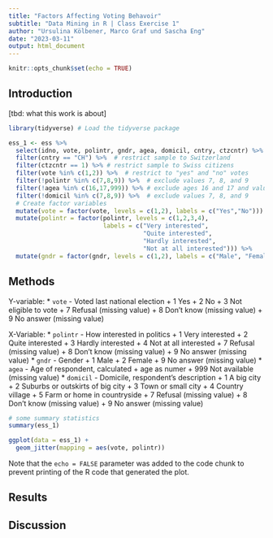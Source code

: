 ```yaml
---
title: "Factors Affecting Voting Behavoir"
subtitle: "Data Mining in R | Class Exercise 1"
author: "Ursulina Kölbener, Marco Graf und Sascha Eng"
date: "2023-03-11"
output: html_document
---
```


```r
knitr::opts_chunk$set(echo = TRUE)
```

## Introduction

[tbd: what this work is about]

```r
library(tidyverse) # Load the tidyverse package

ess_1 <- ess %>% 
  select(idno, vote, polintr, gndr, agea, domicil, cntry, ctzcntr) %>%  # select variables
  filter(cntry == "CH") %>%  # restrict sample to Switzerland
  filter(ctzcntr == 1) %>% # restrict sample to Swiss citizens 
  filter(vote %in% c(1,2)) %>%  # restrict to "yes" and "no" votes
  filter(!polintr %in% c(7,8,9)) %>%  # exclude values 7, 8, and 9
  filter(!agea %in% c(16,17,999)) %>% # exclude ages 16 and 17 and value 999
  filter(!domicil %in% c(7,8,9)) %>%  # exclude values 7, 8, and 9
  # Create factor variables 
  mutate(vote = factor(vote, levels = c(1,2), labels = c("Yes","No"))) %>% 
  mutate(polintr = factor(polintr, levels = c(1,2,3,4), 
                          labels = c("Very interested",
                                     "Quite interested",
                                     "Hardly interested",
                                     "Not at all interested"))) %>% 
  mutate(gndr = factor(gndr, levels = c(1,2), labels = c("Male", "Female")))

```

## Methods

Y-variable: 
* `vote` - Voted last national election
  + 1	Yes
  + 2	No
  + 3	Not eligible to vote
  + 7	Refusal (missing value)
  + 8	Don't know (missing value)
  + 9	No answer (missing value)

X-Variable:
* `polintr` - How interested in politics
  + 1	Very interested
  + 2	Quite interested
  + 3	Hardly interested
  + 4	Not at all interested
  + 7	Refusal (missing value)
  + 8	Don't know (missing value)
  + 9	No answer (missing value)
* `gndr` - Gender
  + 1	Male
  + 2	Female
  + 9	No answer (missing value)
* `agea` - Age of respondent, calculated
  + age as numer
  + 999	Not available (missing value)
* `domicil` - Domicile, respondent's description
  + 1	A big city
  + 2	Suburbs or outskirts of big city
  + 3	Town or small city
  + 4	Country village
  + 5	Farm or home in countryside
  + 7	Refusal (missing value)
  + 8	Don't know (missing value)
  + 9	No answer (missing value)

```r
# some summary statistics
summary(ess_1)
```


```r
ggplot(data = ess_1) +
  geom_jitter(mapping = aes(vote, polintr))
```

Note that the `echo = FALSE` parameter was added to the code chunk to prevent printing of the R code that generated the plot.

## Results

## Discussion
